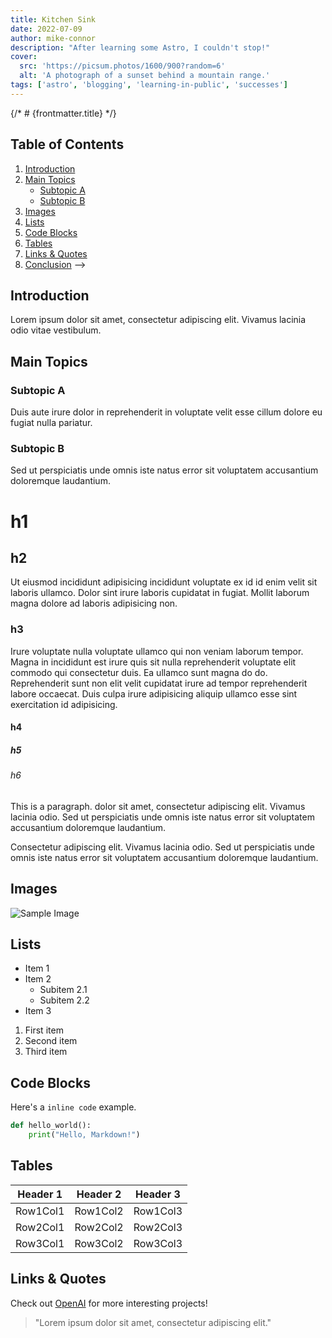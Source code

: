 ```yaml
---
title: Kitchen Sink
date: 2022-07-09
author: mike-connor
description: "After learning some Astro, I couldn't stop!"
cover:
  src: 'https://picsum.photos/1600/900?random=6'
  alt: 'A photograph of a sunset behind a mountain range.'
tags: ['astro', 'blogging', 'learning-in-public', 'successes']
---
```


{/* # {frontmatter.title} */}

## Table of Contents

1. [Introduction](#introduction)
2. [Main Topics](#main-topics)
   - [Subtopic A](#subtopic-a)
   - [Subtopic B](#subtopic-b)
3. [Images](#images)
4. [Lists](#lists)
5. [Code Blocks](#code-blocks)
6. [Tables](#tables)
7. [Links & Quotes](#links--quotes)
8. [Conclusion](#conclusion) -->

## Introduction

Lorem ipsum dolor sit amet, consectetur adipiscing elit. Vivamus lacinia odio
vitae vestibulum.

## Main Topics

### Subtopic A

Duis aute irure dolor in reprehenderit in voluptate velit esse cillum dolore eu
fugiat nulla pariatur.

### Subtopic B

Sed ut perspiciatis unde omnis iste natus error sit voluptatem accusantium
doloremque laudantium.

# h1

## h2

Ut eiusmod incididunt adipisicing incididunt voluptate ex id id enim velit sit laboris ullamco. Dolor sint irure laboris cupidatat in fugiat. Mollit laborum magna dolore ad laboris adipisicing non.

### h3

Irure voluptate nulla voluptate ullamco qui non veniam laborum tempor. Magna in incididunt est irure quis sit nulla reprehenderit voluptate elit commodo qui consectetur duis. Ea ullamco sunt magna do do. Reprehenderit sunt non elit velit cupidatat irure ad tempor reprehenderit labore occaecat. Duis culpa irure adipisicing aliquip ullamco esse sint exercitation id adipisicing.

#### h4

##### h5

###### h6

This is a paragraph. dolor sit amet, consectetur adipiscing elit. Vivamus
lacinia odio. Sed ut perspiciatis unde omnis iste natus error sit voluptatem
accusantium doloremque laudantium.

Consectetur adipiscing elit. Vivamus lacinia odio. Sed ut perspiciatis unde
omnis iste natus error sit voluptatem accusantium doloremque laudantium.

## Images

![Sample Image](https://picsum.photos/1600/900?random=2)

## Lists

- Item 1
- Item 2
  - Subitem 2.1
  - Subitem 2.2
- Item 3

1. First item
2. Second item
3. Third item

## Code Blocks

Here's a `inline code` example.

```python
def hello_world():
    print("Hello, Markdown!")
```

## Tables

| Header 1 | Header 2 | Header 3 |
| -------- | -------- | -------- |
| Row1Col1 | Row1Col2 | Row1Col3 |
| Row2Col1 | Row2Col2 | Row2Col3 |
| Row3Col1 | Row3Col2 | Row3Col3 |

## Links & Quotes

Check out [OpenAI](https://www.openai.com/) for more interesting projects!

> "Lorem ipsum dolor sit amet, consectetur adipiscing elit."

